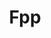---
title: "Fpp"
summary: "An application designed for accounting approval."
publishedAt: "2024-04-08"
images:
  - "/images/projects/fpp/fpp.png"
---
